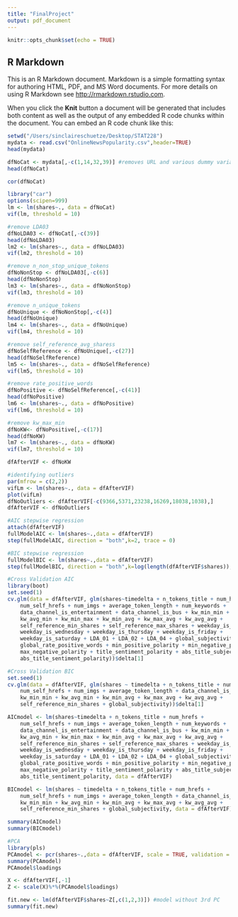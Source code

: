 ```yaml
---
title: "FinalProject"
output: pdf_document
---
```


```r
knitr::opts_chunk$set(echo = TRUE)
```

## R Markdown

This is an R Markdown document. Markdown is a simple formatting syntax for authoring HTML, PDF, and MS Word documents. For more details on using R Markdown see <http://rmarkdown.rstudio.com>.

When you click the **Knit** button a document will be generated that includes both content as well as the output of any embedded R code chunks within the document. You can embed an R code chunk like this:

```r
setwd("/Users/sinclaireschuetze/Desktop/STAT228")
mydata <- read.csv("OnlineNewsPopularity.csv",header=TRUE)
head(mydata)

dfNoCat <- mydata[,-c(1,14,32,39)] #removes URL and various dummy variables
head(dfNoCat)

cor(dfNoCat)

library("car")
options(scipen=999)
lm <- lm(shares~., data = dfNoCat)
vif(lm, threshold = 10)

#remove LDA03
dfNoLDA03 <- dfNoCat[,-c(39)]
head(dfNoLDA03)
lm2 <- lm(shares~., data = dfNoLDA03)
vif(lm2, threshold = 10)

#remove n_non_stop_unique_tokens
dfNoNonStop <- dfNoLDA03[,-c(6)]
head(dfNoNonStop)
lm3 <- lm(shares~., data = dfNoNonStop)
vif(lm3, threshold = 10)

#remove n_unique_tokens
dfNoUnique <- dfNoNonStop[,-c(4)]
head(dfNoUnique)
lm4 <- lm(shares~., data = dfNoUnique)
vif(lm4, threshold = 10)

#remove self_reference_avg_sharess 
dfNoSelfReference <- dfNoUnique[,-c(27)]
head(dfNoSelfReference)
lm5 <- lm(shares~., data = dfNoSelfReference)
vif(lm5, threshold = 10)

#remove rate_positive_words
dfNoPositive <- dfNoSelfReference[,-c(41)]
head(dfNoPositive)
lm6 <- lm(shares~., data = dfNoPositive)
vif(lm6, threshold = 10)

#remove kw_max_min
dfNoKW<- dfNoPositive[,-c(17)]
head(dfNoKW)
lm7 <- lm(shares~., data = dfNoKW)
vif(lm7, threshold = 10)

dfAfterVIF <- dfNoKW

#identifying outliers
par(mfrow = c(2,2))
vifLm <- lm(shares~., data = dfAfterVIF)
plot(vifLm)
dfNoOutliers <- dfAfterVIF[-c(9366,5371,23238,16269,18038,1038),]
dfAfterVIF <- dfNoOutliers

#AIC stepwise regression
attach(dfAfterVIF)
fullModelAIC <- lm(shares~.,data = dfAfterVIF)
step(fullModelAIC, direction = "both",k=2, trace = 0)

#BIC stepwise regression
fullModelBIC <- lm(shares~.,data = dfAfterVIF)
step(fullModelBIC, direction = "both",k=log(length(dfAfterVIF$shares)), trace = 0)

#Cross Validation AIC
library(boot)
set.seed(1)
cv.glm(data = dfAfterVIF, glm(shares~timedelta + n_tokens_title + num_hrefs + 
    num_self_hrefs + num_imgs + average_token_length + num_keywords + 
    data_channel_is_entertainment + data_channel_is_bus + kw_min_min + 
    kw_avg_min + kw_min_max + kw_min_avg + kw_max_avg + kw_avg_avg + 
    self_reference_min_shares + self_reference_max_shares + weekday_is_tuesday + 
    weekday_is_wednesday + weekday_is_thursday + weekday_is_friday + 
    weekday_is_saturday + LDA_01 + LDA_02 + LDA_04 + global_subjectivity + 
    global_rate_positive_words + min_positive_polarity + min_negative_polarity + 
    max_negative_polarity + title_sentiment_polarity + abs_title_subjectivity + 
    abs_title_sentiment_polarity))$delta[1] 

#Cross Validation BIC
set.seed(1)
cv.glm(data = dfAfterVIF, glm(shares ~ timedelta + n_tokens_title + num_hrefs + 
    num_self_hrefs + num_imgs + average_token_length + data_channel_is_entertainment + 
    kw_min_min + kw_avg_min + kw_min_avg + kw_max_avg + kw_avg_avg + 
    self_reference_min_shares + global_subjectivity))$delta[1] 

AICmodel <- lm(shares~timedelta + n_tokens_title + num_hrefs + 
    num_self_hrefs + num_imgs + average_token_length + num_keywords + 
    data_channel_is_entertainment + data_channel_is_bus + kw_min_min + 
    kw_avg_min + kw_min_max + kw_min_avg + kw_max_avg + kw_avg_avg + 
    self_reference_min_shares + self_reference_max_shares + weekday_is_tuesday + 
    weekday_is_wednesday + weekday_is_thursday + weekday_is_friday + 
    weekday_is_saturday + LDA_01 + LDA_02 + LDA_04 + global_subjectivity + 
    global_rate_positive_words + min_positive_polarity + min_negative_polarity + 
    max_negative_polarity + title_sentiment_polarity + abs_title_subjectivity + 
    abs_title_sentiment_polarity, data = dfAfterVIF)

BICmodel <- lm(shares ~ timedelta + n_tokens_title + num_hrefs + 
    num_self_hrefs + num_imgs + average_token_length + data_channel_is_entertainment + 
    kw_min_min + kw_avg_min + kw_min_avg + kw_max_avg + kw_avg_avg + 
    self_reference_min_shares + global_subjectivity, data = dfAfterVIF)

summary(AICmodel)
summary(BICmodel)

#PCA
library(pls)
PCAmodel <- pcr(shares~.,data = dfAfterVIF, scale = TRUE, validation = "CV")
summary(PCAmodel)
PCAmodel$loadings 

X <- dfAfterVIF[,-1]
Z <- scale(X)%*%(PCAmodel$loadings)

fit.new <- lm(dfAfterVIF$shares~Z[,c(1,2,3)]) #model without 3rd PC
summary(fit.new)
```
